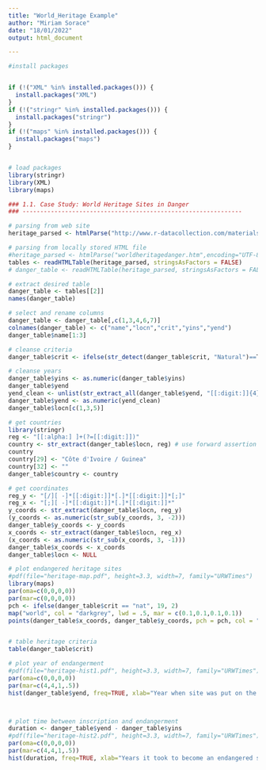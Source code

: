 ```yaml
---
title: "World_Heritage Example"
author: "Miriam Sorace"
date: "18/01/2022"
output: html_document

---
```


```r

#install packages


if (!("XML" %in% installed.packages())) {
  install.packages("XML")
}
if (!("stringr" %in% installed.packages())) {
  install.packages("stringr")
}
if (!("maps" %in% installed.packages())) {
  install.packages("maps")
}


# load packages
library(stringr)
library(XML)
library(maps)

```

```r
### 1.1. Case Study: World Heritage Sites in Danger
### --------------------------------------------------------------

# parsing from web site
heritage_parsed <- htmlParse("http://www.r-datacollection.com/materials/ch-1-introduction/worldheritagedanger.htm", encoding = "UTF-8")

# parsing from locally stored HTML file
#heritage_parsed <- htmlParse("worldheritagedanger.htm",encoding="UTF-8")
tables <- readHTMLTable(heritage_parsed, stringsAsFactors = FALSE)
# danger_table <- readHTMLTable(heritage_parsed, stringsAsFactors = FALSE, which = 2) # alternatively: directly select second table

# extract desired table
danger_table <- tables[[2]]
names(danger_table)

# select and rename columns
danger_table <- danger_table[,c(1,3,4,6,7)]
colnames(danger_table) <- c("name","locn","crit","yins","yend")
danger_table$name[1:3]

# cleanse criteria
danger_table$crit <- ifelse(str_detect(danger_table$crit, "Natural")==T, "nat", "cult")

# cleanse years
danger_table$yins <- as.numeric(danger_table$yins)
danger_table$yend
yend_clean <- unlist(str_extract_all(danger_table$yend, "[[:digit:]]{4}$"))
danger_table$yend <- as.numeric(yend_clean)
danger_table$locn[c(1,3,5)]

# get countries
library(stringr)
reg <- "[[:alpha:] ]+(?=[[:digit:]])"
country <- str_extract(danger_table$locn, reg) # use forward assertion in Perl regular expression
country
country[29] <- "Côte d'Ivoire / Guinea"
country[32] <- ""
danger_table$country <- country

# get coordinates
reg_y <- "[/][ -]*[[:digit:]]*[.]*[[:digit:]]*[;]"
reg_x <- "[;][ -]*[[:digit:]]*[.]*[[:digit:]]*"
y_coords <- str_extract(danger_table$locn, reg_y)
(y_coords <- as.numeric(str_sub(y_coords, 3, -2)))
danger_table$y_coords <- y_coords
x_coords <- str_extract(danger_table$locn, reg_x)
(x_coords <- as.numeric(str_sub(x_coords, 3, -1)))
danger_table$x_coords <- x_coords
danger_table$locn <- NULL

# plot endangered heritage sites
#pdf(file="heritage-map.pdf", height=3.3, width=7, family="URWTimes")
library(maps)
par(oma=c(0,0,0,0))
par(mar=c(0,0,0,0))
pch <- ifelse(danger_table$crit == "nat", 19, 2)
map("world", col = "darkgrey", lwd = .5, mar = c(0.1,0.1,0.1,0.1))
points(danger_table$x_coords, danger_table$y_coords, pch = pch, col = "black", cex = .8)


# table heritage criteria
table(danger_table$crit)

# plot year of endangerment
#pdf(file="heritage-hist1.pdf", height=3.3, width=7, family="URWTimes")
par(oma=c(0,0,0,0))
par(mar=c(4,4,1,.5))
hist(danger_table$yend, freq=TRUE, xlab="Year when site was put on the list of endangered sites", main="")



# plot time between inscription and endangerment
duration <- danger_table$yend - danger_table$yins
#pdf(file="heritage-hist2.pdf", height=3.3, width=7, family="URWTimes")
par(oma=c(0,0,0,0))
par(mar=c(4,4,1,.5))
hist(duration, freq=TRUE, xlab="Years it took to become an endangered site", main="")



```
